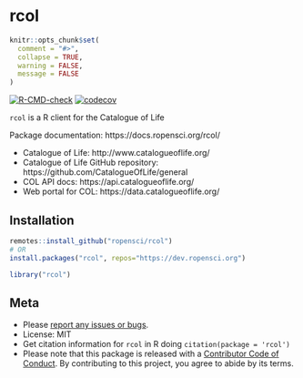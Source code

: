 rcol
====

```r
knitr::opts_chunk$set(
  comment = "#>",
  collapse = TRUE,
  warning = FALSE,
  message = FALSE
)
```

<!-- README.md is generated from README.Rmd. Please edit that file -->

[![R-CMD-check](https://github.com/ropensci/rcol/workflows/R-CMD-check/badge.svg)](https://github.com/ropensci/rcol/actions)
[![codecov](https://codecov.io/gh/ropensci/rcol/branch/master/graph/badge.svg)](https://codecov.io/gh/ropensci/rcol)

`rcol` is a R client for the Catalogue of Life

Package documentation: https://docs.ropensci.org/rcol/

* Catalogue of Life: http://www.catalogueoflife.org/
* Catalogue of Life GitHub repository: https://github.com/CatalogueOfLife/general
* COL API docs: https://api.catalogueoflife.org/
* Web portal for COL: https://data.catalogueoflife.org/

## Installation

```r
remotes::install_github("ropensci/rcol")
# OR
install.packages("rcol", repos="https://dev.ropensci.org")
```

```r
library("rcol")
```

## Meta

* Please [report any issues or bugs](https://github.com/ropensci/rcol/issues).
* License: MIT
* Get citation information for `rcol` in R doing `citation(package = 'rcol')`
* Please note that this package is released with a [Contributor Code of Conduct](https://ropensci.org/code-of-conduct/). By contributing to this project, you agree to abide by its terms.
